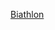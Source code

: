 {{year by category
| m = 2
| c = 0
| d = 1
| y = 3
| cat = 冬季兩項
| sortkey = 冬季兩項
| parent = 依年份劃分的冬季兩項
| subcat = 2013年體育
}}
{{Commonscat|2013 in biathlon}}
[[Category:2013年射擊運動|Biathlon]]